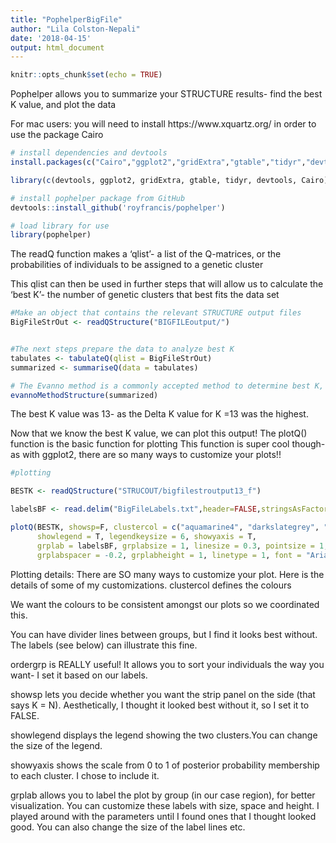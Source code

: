 ```yaml
---
title: "PophelperBigFile"
author: "Lila Colston-Nepali"
date: '2018-04-15'
output: html_document
---
```


```r
knitr::opts_chunk$set(echo = TRUE)
```

Pophelper allows you to summarize your STRUCTURE results- find the best K value, and plot the data

For mac users: you will need to install https://www.xquartz.org/ in order to use the package Cairo

```r
# install dependencies and devtools
install.packages(c("Cairo","ggplot2","gridExtra","gtable","tidyr","devtools"),dependencies=T)

library(c(devtools, ggplot2, gridExtra, gtable, tidyr, devtools, Cairo))

# install pophelper package from GitHub
devtools::install_github('royfrancis/pophelper')

# load library for use
library(pophelper)


```

The readQ function makes a 'qlist'- a list of the Q-matrices, or the probabilities of 
individuals to be assigned to a genetic cluster

This qlist can then be used in further steps that will allow us to calculate the 'best K'-
  the number of genetic clusters that best fits the data set
  
```r

#Make an object that contains the relevant STRUCTURE output files
BigFileStrOut <- readQStructure("BIGFILEoutput/")


#The next steps prepare the data to analyze best K
tabulates <- tabulateQ(qlist = BigFileStrOut)
summarized <- summariseQ(data = tabulates)

# The Evanno method is a commonly accepted method to determine best K, this function calculates it
evannoMethodStructure(summarized)


```

The best K value was 13- as the Delta K value for K =13 was the highest.

Now that we know the best K value, we can plot this output!
The plotQ() function is the basic function for plotting
This function is super cool though- as with ggplot2, there are so many ways to customize
your plots!!

```r
#plotting

BESTK <- readQStructure("STRUCOUT/bigfilestroutput13_f")

labelsBF <- read.delim("BigFileLabels.txt",header=FALSE,stringsAsFactors=FALSE)

plotQ(BESTK, showsp=F, clustercol = c("aquamarine4", "darkslategrey", "darkcyan", "cyan3", "medium aquamarine", "lightseagreen", "paleturquoise4", "medium turquoise", "medium seagreen", "seagreen4", "springgreen4", "turquoise4", "palegreen4"),
      showlegend = T, legendkeysize = 6, showyaxis = T, 
      grplab = labelsBF, grplabsize = 1, linesize = 0.3, pointsize = 1, showdiv = FALSE,
      grplabspacer = -0.2, grplabheight = 1, linetype = 1, font = "Arial", ordergrp = T)


```

Plotting details:
There are SO many ways to customize your plot. Here is the details of some of my customizations.
clustercol defines the colours

We want the colours to be consistent amongst our plots so we coordinated this.

You can have divider lines between groups, but I find it looks best without.
The labels (see below) can illustrate this fine.

ordergrp is REALLY useful! It allows you to sort your individuals the way you want- I set it based on our labels.

showsp lets you decide whether you want the strip panel on the side (that says K = N). 
Aesthetically, I thought it looked best without it, so I set it to FALSE.

showlegend displays the legend showing the two clusters.You can change the size of the legend.

showyaxis shows the scale from 0 to 1 of posterior probability membership to each cluster.
I chose to include it.

grplab allows you to label the plot by group (in our case region), for better visualization.
You can customize these labels with size, space and height. I played around with the parameters
until I found ones that I thought looked good.
You can also change the size of the label lines etc.
